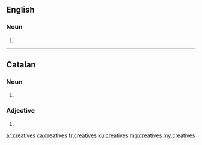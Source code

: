 {{also|créatives}}
==English==

===Noun===
{{head|en|noun plural form}}

# {{plural of|creative|lang=en}}

----

==Catalan==

===Noun===
{{head|ca|noun form}}

# {{plural of|creativa|lang=ca}}

===Adjective===
{{head|ca|adjective form}}

# {{feminine plural of|creatiu|lang=ca}}

[[ar:creatives]]
[[ca:creatives]]
[[fr:creatives]]
[[ku:creatives]]
[[mg:creatives]]
[[my:creatives]]